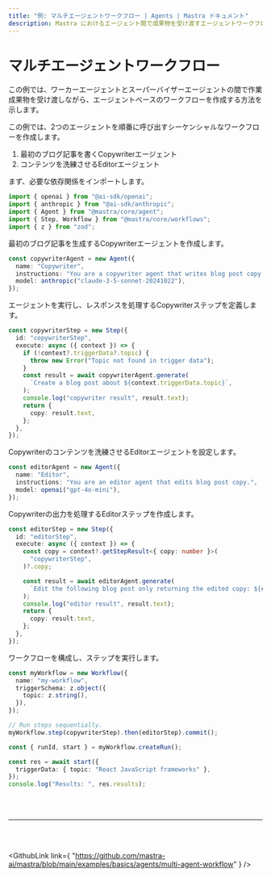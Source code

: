 ---
title: "例: マルチエージェントワークフロー | Agents | Mastra ドキュメント"
description: Mastra におけるエージェント間で成果物を受け渡すエージェントワークフローの例。
---


# マルチエージェントワークフロー

この例では、ワーカーエージェントとスーパーバイザーエージェントの間で作業成果物を受け渡しながら、エージェントベースのワークフローを作成する方法を示します。

この例では、2つのエージェントを順番に呼び出すシーケンシャルなワークフローを作成します。

1. 最初のブログ記事を書くCopywriterエージェント
2. コンテンツを洗練させるEditorエージェント

まず、必要な依存関係をインポートします。

```typescript
import { openai } from "@ai-sdk/openai";
import { anthropic } from "@ai-sdk/anthropic";
import { Agent } from "@mastra/core/agent";
import { Step, Workflow } from "@mastra/core/workflows";
import { z } from "zod";
```

最初のブログ記事を生成するCopywriterエージェントを作成します。

```typescript
const copywriterAgent = new Agent({
  name: "Copywriter",
  instructions: "You are a copywriter agent that writes blog post copy.",
  model: anthropic("claude-3-5-sonnet-20241022"),
});
```

エージェントを実行し、レスポンスを処理するCopywriterステップを定義します。

```typescript
const copywriterStep = new Step({
  id: "copywriterStep",
  execute: async ({ context }) => {
    if (!context?.triggerData?.topic) {
      throw new Error("Topic not found in trigger data");
    }
    const result = await copywriterAgent.generate(
      `Create a blog post about ${context.triggerData.topic}`,
    );
    console.log("copywriter result", result.text);
    return {
      copy: result.text,
    };
  },
});
```

Copywriterのコンテンツを洗練させるEditorエージェントを設定します。

```typescript
const editorAgent = new Agent({
  name: "Editor",
  instructions: "You are an editor agent that edits blog post copy.",
  model: openai("gpt-4o-mini"),
});
```

Copywriterの出力を処理するEditorステップを作成します。

```typescript
const editorStep = new Step({
  id: "editorStep",
  execute: async ({ context }) => {
    const copy = context?.getStepResult<{ copy: number }>(
      "copywriterStep",
    )?.copy;

    const result = await editorAgent.generate(
      `Edit the following blog post only returning the edited copy: ${copy}`,
    );
    console.log("editor result", result.text);
    return {
      copy: result.text,
    };
  },
});
```

ワークフローを構成し、ステップを実行します。

```typescript
const myWorkflow = new Workflow({
  name: "my-workflow",
  triggerSchema: z.object({
    topic: z.string(),
  }),
});

// Run steps sequentially.
myWorkflow.step(copywriterStep).then(editorStep).commit();

const { runId, start } = myWorkflow.createRun();

const res = await start({
  triggerData: { topic: "React JavaScript frameworks" },
});
console.log("Results: ", res.results);
```

<br />
<br />
<hr className="dark:border-[#404040] border-gray-300" />
<br />
<br />

<GithubLink
  link={
    "https://github.com/mastra-ai/mastra/blob/main/examples/basics/agents/multi-agent-workflow"
  }
/>
